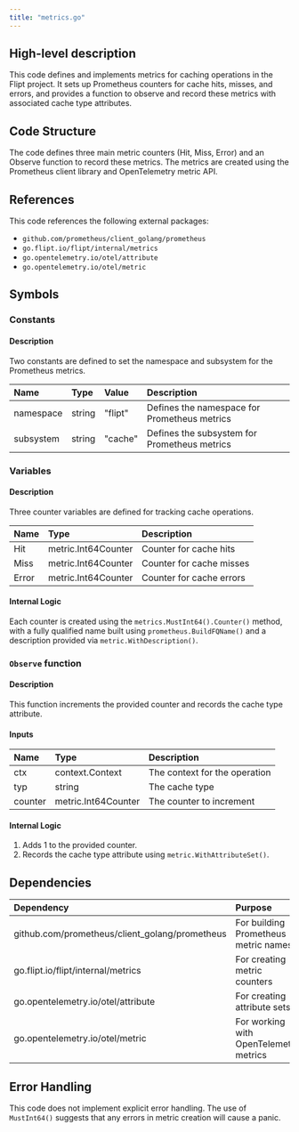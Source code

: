 ```yaml
---
title: "metrics.go"
---
```


## High-level description
This code defines and implements metrics for caching operations in the Flipt project. It sets up Prometheus counters for cache hits, misses, and errors, and provides a function to observe and record these metrics with associated cache type attributes.

## Code Structure
The code defines three main metric counters (Hit, Miss, Error) and an Observe function to record these metrics. The metrics are created using the Prometheus client library and OpenTelemetry metric API.

## References
This code references the following external packages:
- `github.com/prometheus/client_golang/prometheus`
- `go.flipt.io/flipt/internal/metrics`
- `go.opentelemetry.io/otel/attribute`
- `go.opentelemetry.io/otel/metric`

## Symbols

### Constants
#### Description
Two constants are defined to set the namespace and subsystem for the Prometheus metrics.

| Name | Type | Value | Description |
|:-----|:-----|:------|:------------|
| namespace | string | "flipt" | Defines the namespace for Prometheus metrics |
| subsystem | string | "cache" | Defines the subsystem for Prometheus metrics |

### Variables
#### Description
Three counter variables are defined for tracking cache operations.

| Name | Type | Description |
|:-----|:-----|:------------|
| Hit | metric.Int64Counter | Counter for cache hits |
| Miss | metric.Int64Counter | Counter for cache misses |
| Error | metric.Int64Counter | Counter for cache errors |

#### Internal Logic
Each counter is created using the `metrics.MustInt64().Counter()` method, with a fully qualified name built using `prometheus.BuildFQName()` and a description provided via `metric.WithDescription()`.

### `Observe` function
#### Description
This function increments the provided counter and records the cache type attribute.

#### Inputs
| Name | Type | Description |
|:-----|:-----|:------------|
| ctx | context.Context | The context for the operation |
| typ | string | The cache type |
| counter | metric.Int64Counter | The counter to increment |

#### Internal Logic
1. Adds 1 to the provided counter.
2. Records the cache type attribute using `metric.WithAttributeSet()`.

## Dependencies
| Dependency | Purpose |
|:-----------|:--------|
| github.com/prometheus/client_golang/prometheus | For building Prometheus metric names |
| go.flipt.io/flipt/internal/metrics | For creating metric counters |
| go.opentelemetry.io/otel/attribute | For creating attribute sets |
| go.opentelemetry.io/otel/metric | For working with OpenTelemetry metrics |

## Error Handling
This code does not implement explicit error handling. The use of `MustInt64()` suggests that any errors in metric creation will cause a panic.